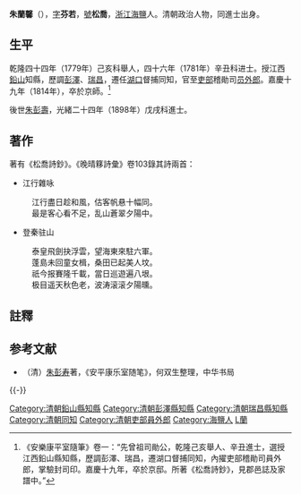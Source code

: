 '''朱蘭馨'''（{{bd|？||1814年||Z朱}}），[[表字|字]]'''芬若'''，[[號|號]]'''松喬'''，[[浙江|浙江]][[海盐县|海鹽]]人。清朝政治人物，同進士出身。

==生平==
乾隆四十四年（1779年）己亥科舉人，四十六年（1781年）辛丑科进士。授江西[[鉛山|鉛山]]知縣，歷調[[彭澤|彭澤]]、[[瑞昌|瑞昌]]，遷任[[湖口縣|湖口]]督捕同知，官至[[吏部|吏部]]稽勛司[[员外郎|员外郎]]。嘉慶十九年（1814年），卒於京師。<ref>《安樂康平室隨筆》卷一：“先曾祖司勛公，乾隆己亥舉人、辛丑進士，選授江西鉛山縣知縣，歷調彭澤、瑞昌，遷湖口督捕同知，內擢吏部稽勛司員外郎，掌驗封司印。嘉慶十九年，卒於京邸。所著《松喬詩鈔》，見郡邑誌及家譜中。”</ref>

後世[[朱彭壽|朱彭壽]]，光緒二十四年（1898年）戊戌科進士。

==著作==
著有《松喬詩鈔》。《晚晴簃詩彙》卷103錄其詩兩首：
*江行雜咏
:江行盡日趁和風，估客帆悬十幅同。
:最是客心看不足，乱山蒼翠夕陽中。
*登秦驻山
:泰皇飛劍抉浮雲，望海東來駐六軍。
:蓬島未回童女楫，桑田已起美人坟。
:祇今报賽隆千載，當日巡遊遍八垠。
:极目遥天秋色老，波涛滚滚夕陽曛。

==註釋==
{{reflist}}

==参考文献==
*（清）[[朱彭寿|朱彭寿]]著，《安平康乐室随笔》，何双生整理，中华书局

{{-}}
{{乾隆四十六年辛丑科殿試金榜}}
{{DEFAULTSORT:Zhu朱}}
[[Category:清朝鉛山縣知縣|Category:清朝鉛山縣知縣]]
[[Category:清朝彭澤縣知縣|Category:清朝彭澤縣知縣]]
[[Category:清朝瑞昌縣知縣|Category:清朝瑞昌縣知縣]]
[[Category:清朝同知|Category:清朝同知]]
[[Category:清朝吏部員外郎|Category:清朝吏部員外郎]]
[[Category:海鹽人|Category:海鹽人]]
[[Category:朱姓|L蘭]]